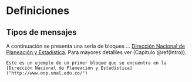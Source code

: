 # Definiciones

## Tipos de mensajes

A continuación se presenta una seria de bloques ... [Dirección Nacional de Planeación y Estadística]("http://www.onp.unal.edu.co/"). Para mayores detallles ver (Capítulo \@ref(Intro)).

```engine
Este es un ejemplo de un primer bloque que se encuentra en la [Dirección Nacional de Planeación y Estadística]("http://www.onp.unal.edu.co/")
```

